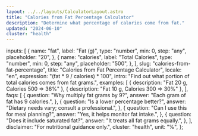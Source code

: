 ```yaml
---
layout: ../../layouts/CalculatorLayout.astro
title: "Calories from Fat Percentage Calculator"
description: "Determine what percentage of calories come from fat."
updated: "2024-06-10"
cluster: "health"
---
```



  inputs: [
    {
      name: "fat",
      label: "Fat (g)",
      type: "number",
      min: 0,
      step: "any",
      placeholder: "20",
    },
    {
      name: "calories",
      label: "Total Calories",
      type: "number",
      min: 0,
      step: "any",
      placeholder: "500",
    },
  ],
  slug: "calories-from-fat-percentage",
  title: "Calories from Fat Percentage Calculator",
  locale: "en",
  expression: "(fat * 9 / calories) * 100",
  intro: "Find out what portion of total calories comes from fat grams.",
  examples: [
    { description: "Fat 20 g, Calories 500 ⇒ 36%" },
    { description: "Fat 10 g, Calories 300 ⇒ 30%" },
  ],
  faqs: [
    {
      question: "Why multiply fat grams by 9?",
      answer: "Each gram of fat has 9 calories.",
    },
    {
      question: "Is a lower percentage better?",
      answer: "Dietary needs vary; consult a professional.",
    },
    {
      question: "Can I use this for meal planning?",
      answer: "Yes, it helps monitor fat intake.",
    },
    {
      question: "Does it include saturated fat?",
      answer: "It treats all fat grams equally.",
    },
  ],
  disclaimer: "For nutritional guidance only.",
  cluster: "health",
  unit: "%",
};

<Calculator schema={schema} />

